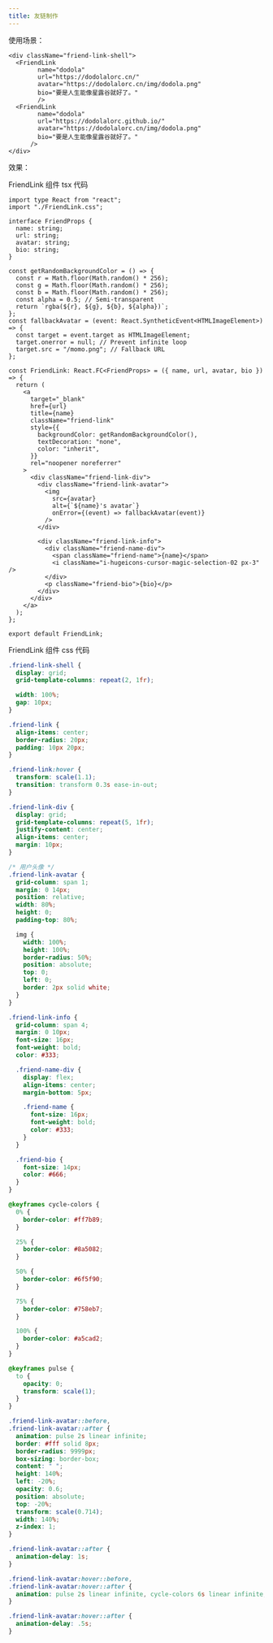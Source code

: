```yaml
---
title: 友链制作
---
```



使用场景：
```tsx title="FriendLinkShell.tsx"
<div className="friend-link-shell">
  <FriendLink
        name="dodola"
        url="https://dodolalorc.cn/"
        avatar="https://dodolalorc.cn/img/dodola.png"
        bio="要是人生能像星露谷就好了。"
        />
  <FriendLink
        name="dodola"
        url="https://dodolalorc.github.io/"
        avatar="https://dodolalorc.cn/img/dodola.png"
        bio="要是人生能像星露谷就好了。"
      />
</div>
```
效果：

<div className="friend-link-shell">
  <FriendLink
        name="dodola"
        url="https://dodolalorc.cn/"
        avatar="https://dodolalorc.cn/img/dodola.png"
        bio="要是人生能像星露谷就好了。"
        />
  <FriendLink
        name="dodola"
        url="https://dodolalorc.github.io/"
        avatar="https://dodolalorc.cn/img/dodola.png"
        bio="要是人生能像星露谷就好了。"
      />
</div>

<Tabs>
<Tab label="FriendLink.tsx">

FriendLink 组件 tsx 代码

```tsx title="FriendLink.tsx"
import type React from "react";
import "./FriendLink.css";

interface FriendProps {
  name: string;
  url: string;
  avatar: string;
  bio: string;
}

const getRandomBackgroundColor = () => {
  const r = Math.floor(Math.random() * 256);
  const g = Math.floor(Math.random() * 256);
  const b = Math.floor(Math.random() * 256);
  const alpha = 0.5; // Semi-transparent
  return `rgba(${r}, ${g}, ${b}, ${alpha})`;
};
const fallbackAvatar = (event: React.SyntheticEvent<HTMLImageElement>) => {
  const target = event.target as HTMLImageElement;
  target.onerror = null; // Prevent infinite loop
  target.src = "/momo.png"; // Fallback URL
};

const FriendLink: React.FC<FriendProps> = ({ name, url, avatar, bio }) => {
  return (
    <a
      target="_blank"
      href={url}
      title={name}
      className="friend-link"
      style={{
        backgroundColor: getRandomBackgroundColor(),
        textDecoration: "none",
        color: "inherit",
      }}
      rel="noopener noreferrer"
    >
      <div className="friend-link-div">
        <div className="friend-link-avatar">
          <img
            src={avatar}
            alt={`${name}'s avatar`}
            onError={(event) => fallbackAvatar(event)}
          />
        </div>

        <div className="friend-link-info">
          <div className="friend-name-div">
            <span className="friend-name">{name}</span>
            <i className="i-hugeicons-cursor-magic-selection-02 px-3" />
          </div>
          <p className="friend-bio">{bio}</p>
        </div>
      </div>
    </a>
  );
};

export default FriendLink;
```
</Tab>
<Tab label="FriendLink.css">

FriendLink 组件 css 代码
```css title="FriendLink.css"
.friend-link-shell {
  display: grid;
  grid-template-columns: repeat(2, 1fr);

  width: 100%;
  gap: 10px;
}

.friend-link {
  align-items: center;
  border-radius: 20px;
  padding: 10px 20px;
}

.friend-link:hover {
  transform: scale(1.1);
  transition: transform 0.3s ease-in-out;
}

.friend-link-div {
  display: grid;
  grid-template-columns: repeat(5, 1fr);
  justify-content: center;
  align-items: center;
  margin: 10px;
}

/* 用户头像 */
.friend-link-avatar {
  grid-column: span 1;
  margin: 0 14px;
  position: relative;
  width: 80%;
  height: 0;
  padding-top: 80%;

  img {
    width: 100%;
    height: 100%;
    border-radius: 50%;
    position: absolute;
    top: 0;
    left: 0;
    border: 2px solid white;
  }
}

.friend-link-info {
  grid-column: span 4;
  margin: 0 10px;
  font-size: 16px;
  font-weight: bold;
  color: #333;

  .friend-name-div {
    display: flex;
    align-items: center;
    margin-bottom: 5px;

    .friend-name {
      font-size: 16px;
      font-weight: bold;
      color: #333;
    }
  }

  .friend-bio {
    font-size: 14px;
    color: #666;
  }
}

@keyframes cycle-colors {
  0% {
    border-color: #ff7b89;
  }

  25% {
    border-color: #8a5082;
  }

  50% {
    border-color: #6f5f90;
  }

  75% {
    border-color: #758eb7;
  }

  100% {
    border-color: #a5cad2;
  }
}

@keyframes pulse {
  to {
    opacity: 0;
    transform: scale(1);
  }
}

.friend-link-avatar::before,
.friend-link-avatar::after {
  animation: pulse 2s linear infinite;
  border: #fff solid 8px;
  border-radius: 9999px;
  box-sizing: border-box;
  content: " ";
  height: 140%;
  left: -20%;
  opacity: 0.6;
  position: absolute;
  top: -20%;
  transform: scale(0.714);
  width: 140%;
  z-index: 1;
}

.friend-link-avatar::after {
  animation-delay: 1s;
}

.friend-link-avatar:hover::before,
.friend-link-avatar:hover::after {
  animation: pulse 2s linear infinite, cycle-colors 6s linear infinite;
}

.friend-link-avatar:hover::after {
  animation-delay: .5s;
}
```
</Tab>
</Tabs>